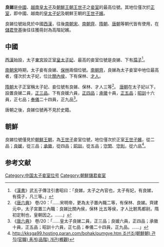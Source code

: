 '''良娣'''是[[中國|中國]]、[[越南|越南]][[皇太子|皇太子]]及[[朝鮮王朝|朝鮮王朝]][[王世子|王世子]]之[[妾室|妾室]]的最高位號。其地位僅次於[[正室|正室]]，即中國、越南的[[皇太子妃|皇太子妃]]及朝鮮王朝的[[王世子嬪|王世子嬪]]。

良娣位號始見於中國[[西漢|西漢]]，往後[[南朝宋|南朝宋]]、[[南朝齊|南朝齊]]、[[隋朝|隋朝]]、[[唐朝|唐朝]]等朝代皆有使用，在[[儲君|儲君]][[登基|登基]]後往往獲冊封為高階妃嬪。

==中國==
[[西漢|西漢]]始設，太子[[東宮|東宮]]設正室[[皇太子妃|皇太子妃]]、最高的妾室位號是良娣、下有[[孺子_(位号)|孺子]]<ref>《[[漢書|漢書]]》武五子傳注引書昭曰：「良娣，太子之內官也，太子有妃，有良娣，有孺子，凡三等。」</ref>。

[[南朝宋|南朝宋]]時期，太子妾有良娣、[[保林|保林]]兩個位號。[[南朝齊|南朝齊]]，良娣為太子妾室中地位最高者，僅次於太子妃，位比[[關內侯|關內侯]]，下有保林、[[才人|才人]]。

[[隋朝|隋朝]]太子正室稱太子妃、妾位號有良娣、保林、才人三等<ref>《[[唐六典|唐六典]]》 卷/20：「......宋明帝，更為太子置內職二等，有保林、良娣。齊建元中，太子宮置三內職：良娣比關內侯，保林 比五等侯，才人比駙馬都尉。隋初定制也，皇朝因之。......」</ref>。
[[唐朝|唐朝]]在太子妃以下，設置良娣二員，[[正三品|正三品]]。下有良媛六員，[[正四品|正四品]]；[[承徽|承徽]]十員，[[正五品|正五品]]；[[昭訓|昭訓]]十六員，正七品；[[奉儀|奉儀]]二十四員，正九品<ref>《[[唐六典|唐六典]]》 卷/20：「......皇太子良娣二員，正三品；良媛六員，正四品；承徽十員，正五品；昭訓十六員，正七品；奉儀二十四員，正九品。......」</ref>。

唐朝之後，良娣位號再不見於史籍。

==朝鮮==
良娣位號僅見於[[朝鮮王朝|朝鮮王朝]]，為[[王世子|王世子]]妾室位號，地位僅次於正室[[王世子嬪|王世子嬪]]，從二品；[[良媛|良媛]]，從三品；[[承徽|承徽]]，從四品；[[昭訓|昭訓]]，從五品；[[守閨|守閨]]、[[守則|守則]]，從六品<ref>[http://coreai84.egloos.com/10486470 http://kksga99.hosting.paran.com/bohak/pumgye.htm 조선조(朝鮮朝) 관직(官職) 품계(品階) 개관(槪觀) ]</ref>。

== 参考文献 ==
{{Reflist|2}}

[[Category:中国太子妾室位号|Category:中国太子妾室位号]]
[[Category:朝鮮儲君妾室|Category:朝鮮儲君妾室]]